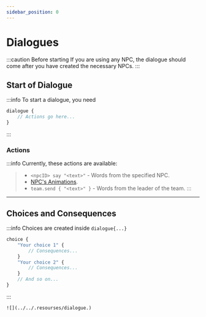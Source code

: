 ```yaml
---
sidebar_position: 0
---
```


# Dialogues

:::caution Before starting
If you are using any NPC, the dialogue should come after you have created the necessary NPCs.
:::

## Start of Dialogue

:::info To start a dialogue, you need
```jsx
dialogue {
    // Actions go here...
}

```
:::

### Actions

:::info Currently, these actions are available:
> - `<npcID> say "<text>"` - Words from the specified NPC.
> - [NPC's Animations](../NPCs/actions-npc).
> - `team.send { "<text>" }` - Words from the leader of the team.
:::

---

## Choices and Consequences

:::info Choices are created inside `dialogue{...}`
```jsx
choice {
    "Your choice 1" {
        // Consequences...
    }
    "Your choice 2" {
        // Consequences...
    }
    // And so on...
}
```
:::

`![](../../.resourses/dialogue.)`